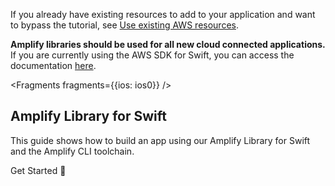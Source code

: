 If you already have existing resources to add to your application and want to bypass the tutorial, see [Use existing AWS resources](/lib/project-setup/use-existing-resources).

<Callout warning>

**Amplify libraries should be used for all new cloud connected applications.** If you are currently using the AWS SDK for Swift, you can access the documentation [here](https://docs.aws.amazon.com/sdk-for-swift/latest/developer-guide/getting-started.html).

</Callout>


<Fragments fragments={{ios: ios0}} />

## Amplify Library for Swift

This guide shows how to build an app using our Amplify Library for Swift and the Amplify CLI toolchain.

<InternalLinkButton href="/lib/project-setup/prereq">
  <span slot="text">Get Started 🚀</span>
</InternalLinkButton>

